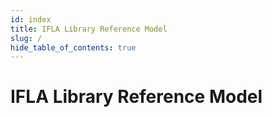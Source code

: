 ```yaml
---
id: index
title: IFLA Library Reference Model
slug: /
hide_table_of_contents: true
---
```



# IFLA Library Reference Model

<QuickStart 
  standard="LRM"
  introductionPath="/intro"
  elementsPath="/elements"
  examplesPath="/examples"
/>

<DownloadPanel 
  standard="LRM"
  pdfUrl="#"
  ttlUrl="/rdf/ttl/lrm.ttl"
  jsonLdUrl="/rdf/jsonld/lrm.jsonld"
  xmlUrl="/rdf/xml/lrm.xml"
/>
